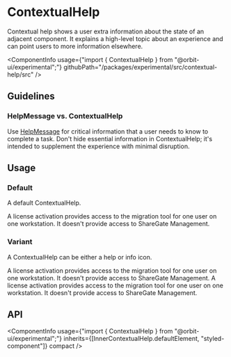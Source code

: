 
<Meta
    title="Experimental/ContextualHelp"
    id="contextual-help"
/>

# ContextualHelp

<Tagline>Contextual help shows a user extra information about the state of an adjacent component. It explains a high-level topic about an experience and can point users to more information elsewhere.</Tagline>

<ComponentInfo
    usage={"import { ContextualHelp } from \"@orbit-ui/experimental\";"}
    githubPath="/packages/experimental/src/contextual-help/src"
/>


## Guidelines

### HelpMessage vs. ContextualHelp

Use [HelpMessage](?path=/docs/field--input#input) for critical information that a user needs to know to complete a task. Don't hide essential information in ContextualHelp; it's intended to supplement the experience with minimal disruption.

## Usage

<ExperimentalMessage noFinalDesign noCompleteSpecs noMobileSupport />

### Default

A default ContextualHelp.

<Preview>
    <Story name="default">
        <ContextualHelp>A license activation provides access to the migration tool for one user on one workstation. It doesn't provide access to ShareGate Management.</ContextualHelp>
    </Story>
</Preview>


### Variant

A ContextualHelp can be either a help or info icon.

<Preview>
    <Story name="variant">
        <Inline>
            <ContextualHelp>A license activation provides access to the migration tool for one user on one workstation. It doesn't provide access to ShareGate Management.</ContextualHelp>
            <ContextualHelp variant="help">A license activation provides access to the migration tool for one user on one workstation. It doesn't provide access to ShareGate Management.</ContextualHelp>
        </Inline>
    </Story>
</Preview>

## API

<ComponentInfo
    usage={"import { ContextualHelp } from \"@orbit-ui/experimental\";"}
    inherits={[InnerContextualHelp.defaultElement, "styled-component"]}
    compact
/>

<ArgsTable of={InnerContextualHelp} sort="alpha" />
